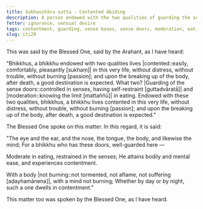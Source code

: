 ```yaml
---
title: Sukhavihāra sutta - Contented Abiding
description: A person endowed with the two qualities of guarding the sense doors and moderation in eating lives happily in this very life and after death, a good destination is expected.
fetter: ignorance, sensual desire
tags: contentment, guarding, sense bases, sense doors, moderation, eating, happiness, ease, iti
slug: iti29
---
```


This was said by the Blessed One, said by the Arahant, as I have heard:

"Bhikkhus, a bhikkhu endowed with two qualities lives |contented::easily, comfortably, pleasantly [sukhaṃ]| in this very life, without distress, without trouble, without burning [passion]; and upon the breaking up of the body, after death, a good destination is expected. What two? \|Guarding of the sense doors::controlled in senses, having self-restraint [guttadvāratā]| and |moderation::knowing the limit [mattaññū]| in eating. Endowed with these two qualities, bhikkhus, a bhikkhu lives contented in this very life, without distress, without trouble, without burning [passion]; and upon the breaking up of the body, after death, a good destination is expected."

The Blessed One spoke on this matter. In this regard, it is said:

"The eye and the ear, and the nose,
the tongue, the body, and likewise the mind;
For a bhikkhu who has these doors,
well-guarded here —

Moderate in eating,
restrained in the senses;
He attains bodily and mental ease,
and experiences contentment.

With a body \|not burning::not tormented, not aflame, not suffering [aḍayhamānena]|,
with a mind not burning;
Whether by day or by night,
such a one dwells in contentment."

This matter too was spoken by the Blessed One, as I have heard.